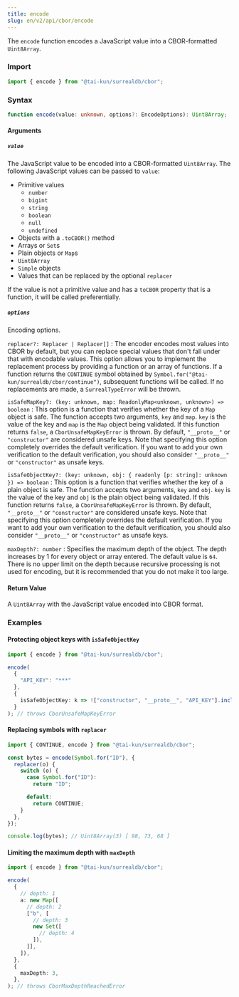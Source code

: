 ```yaml
---
title: encode
slug: en/v2/api/cbor/encode
---
```


The `encode` function encodes a JavaScript value into a CBOR-formatted `Uint8Array`.

### Import

```ts
import { encode } from "@tai-kun/surrealdb/cbor";
```

### Syntax

```ts
function encode(value: unknown, options?: EncodeOptions): Uint8Array;
```

#### Arguments

##### `value`

The JavaScript value to be encoded into a CBOR-formatted `Uint8Array`. The following JavaScript values can be passed to `value`:

- Primitive values
  - `number`
  - `bigint`
  - `string`
  - `boolean`
  - `null`
  - `undefined`
- Objects with a `.toCBOR()` method
- Arrays or `Set`s
- Plain objects or `Map`s
- `Uint8Array`
- `Simple` objects
- Values that can be replaced by the optional `replacer`

If the value is not a primitive value and has a `toCBOR` property that is a function, it will be called preferentially.

##### `options`

Encoding options.

`replacer?: Replacer | Replacer[]`
:   The encoder encodes most values into CBOR by default, but you can replace special values that don't fall under that with encodable values. This option allows you to implement the replacement process by providing a function or an array of functions. If a function returns the `CONTINUE` symbol obtained by `Symbol.for("@tai-kun/surrealdb/cbor/continue")`, subsequent functions will be called. If no replacements are made, a `SurrealTypeError` will be thrown.

`isSafeMapKey?: (key: unknown, map: ReadonlyMap<unknown, unknown>) => boolean`
:   This option is a function that verifies whether the key of a `Map` object is safe. The function accepts two arguments, `key` and `map`. `key` is the value of the key and `map` is the `Map` object being validated. If this function returns `false`, a `CborUnsafeMapKeyError` is thrown. By default, `"__proto__"` or `"constructor"` are considered unsafe keys. Note that specifying this option completely overrides the default verification. If you want to add your own verification to the default verification, you should also consider `"__proto__"` or `"constructor"` as unsafe keys.

`isSafeObjectKey?: (key: unknown, obj: { readonly [p: string]: unknown }) => boolean`
:   This option is a function that verifies whether the key of a plain object is safe. The function accepts two arguments, `key` and `obj`. `key` is the value of the key and `obj` is the plain object being validated. If this function returns `false`, a `CborUnsafeMapKeyError` is thrown. By default, `"__proto__"` or `"constructor"` are considered unsafe keys. Note that specifying this option completely overrides the default verification. If you want to add your own verification to the default verification, you should also consider `"__proto__"` or `"constructor"` as unsafe keys.

`maxDepth?: number`
:   Specifies the maximum depth of the object. The depth increases by 1 for every object or array entered. The default value is `64`. There is no upper limit on the depth because recursive processing is not used for encoding, but it is recommended that you do not make it too large.

#### Return Value

A `Uint8Array` with the JavaScript value encoded into CBOR format.

### Examples

#### Protecting object keys with `isSafeObjectKey`

```ts
import { encode } from "@tai-kun/surrealdb/cbor";

encode(
  {
    "API_KEY": "***"
  },
  {
    isSafeObjectKey: k => !["constructor", "__proto__", "API_KEY"].includes(k),
  }
); // throws CborUnsafeMapKeyError
```

#### Replacing symbols with `replacer`

```ts
import { CONTINUE, encode } from "@tai-kun/surrealdb/cbor";

const bytes = encode(Symbol.for("ID"), {
  replacer(o) {
    switch (o) {
      case Symbol.for("ID"):
        return "ID";

      default:
        return CONTINUE;
    }
  },
});

console.log(bytes); // Uint8Array(3) [ 98, 73, 68 ]
```

#### Limiting the maximum depth with `maxDepth`

```ts
import { encode } from "@tai-kun/surrealdb/cbor";

encode(
  {
    // depth: 1
    a: new Map([
      // depth: 2
      ["b", [
        // depth: 3
        new Set([
          // depth: 4
        ]),
      ]],
    ]),
  },
  {
    maxDepth: 3,
  },
); // throws CborMaxDepthReachedError
```
